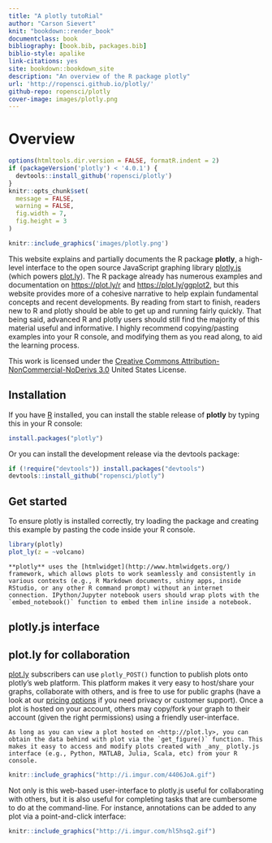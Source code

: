 ```yaml
--- 
title: "A plotly tutoRial"
author: "Carson Sievert"
knit: "bookdown::render_book"
documentclass: book
bibliography: [book.bib, packages.bib]
biblio-style: apalike
link-citations: yes
site: bookdown::bookdown_site
description: "An overview of the R package plotly"
url: 'http://ropensci.github.io/plotly/'
github-repo: ropensci/plotly
cover-image: images/plotly.png
---
```


# Overview {-}

```r
options(htmltools.dir.version = FALSE, formatR.indent = 2)
if (packageVersion('plotly') < '4.0.1') {
  devtools::install_github('ropensci/plotly')
}
knitr::opts_chunk$set(
  message = FALSE, 
  warning = FALSE, 
  fig.width = 7, 
  fig.height = 3
)
```

```r
knitr::include_graphics('images/plotly.png')
```

This website explains and partially documents the R package **plotly**, a high-level interface to the open source JavaScript graphing library [plotly.js](https://github.com/plotly/plotly.js) (which powers [plot.ly](https://plot.ly/)). The R package already has numerous examples and documentation on <https://plot.ly/r> and <https://plot.ly/ggplot2>, but this website provides more of a cohesive narrative to help explain fundamental concepts and recent developments. By reading from start to finish, readers new to R and plotly should be able to get up and running fairly quickly. That being said, advanced R and plotly users should still find the majority of this material useful and informative. I highly recommend copying/pasting examples into your R console, and modifying them as you read along, to aid the learning process.

This work is licensed under the [Creative Commons Attribution-NonCommercial-NoDerivs 3.0](http://creativecommons.org/licenses/by-nc-nd/3.0/us/) United States License. 

## Installation {-}

If you have [R](https://cran.r-project.org/) installed, you can install the stable release of **plotly** by typing this in your R console:

```r
install.packages("plotly")
```

Or you can install the development release via the devtools package:

```r
if (!require("devtools")) install.packages("devtools")
devtools::install_github("ropensci/plotly")
```

## Get started {-}

To ensure plotly is installed correctly, try loading the package and creating this example by pasting the code inside your R console.

```r
library(plotly)
plot_ly(z = ~volcano)
```

```block
**plotly** uses the [htmlwidget](http://www.htmlwidgets.org/) framework, which allows plots to work seamlessly and consistently in various contexts (e.g., R Markdown documents, shiny apps, inside RStudio, or any other R command prompt) without an internet connection. IPython/Jupyter notebook users should wrap plots with the `embed_notebook()` function to embed them inline inside a notebook.
```

## plotly.js interface



## plot.ly for collaboration {-}

[plot.ly](https://plot.ly/) subscribers can use `plotly_POST()` function to publish plots onto plotly's web platform. This platform makes it very easy to host/share your graphs, collaborate with others, and is free to use for public graphs (have a look at our [pricing options](https://plot.ly/products/cloud/) if you need privacy or customer support). Once a plot is hosted on your account, others may copy/fork your graph to their account (given the right permissions) using a friendly user-interface.

```block
As long as you can view a plot hosted on <http://plot.ly>, you can obtain the data behind with plot via the `get_figure()` function. This makes it easy to access and modify plots created with _any_ plotly.js interface (e.g., Python, MATLAB, Julia, Scala, etc) from your R console.
```

```r
knitr::include_graphics("http://i.imgur.com/4406JoA.gif")
```

Not only is this web-based user-interface to plotly.js useful for collaborating with others, but it is also useful for completing tasks that are cumbersome to do at the command-line. For instance, annotations can be added to any plot via a point-and-click interface:

```r
knitr::include_graphics("http://i.imgur.com/hl5hsq2.gif")
```
